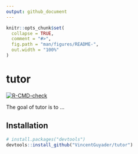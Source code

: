 ```yaml
---
output: github_document
---
```


<!-- README.md is generated from README.Rmd. Please edit that file -->

```r
knitr::opts_chunk$set(
  collapse = TRUE,
  comment = "#>",
  fig.path = "man/figures/README-",
  out.width = "100%"
)
```

# tutor

<!-- badges: start -->
 <!-- badges: start -->
  [![R-CMD-check](https://github.com/VincentGuyader/tutor/workflows/R-CMD-check/badge.svg)](https://github.com/VincentGuyader/tutor/actions)
  <!-- badges: end -->
<!-- badges: end -->

The goal of tutor is to ...

## Installation

``` r
# install.packages("devtools")
devtools::install_github("VincentGuyader/tutor")
```
